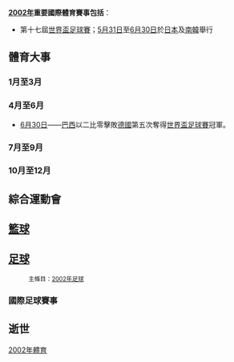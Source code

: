 {{YearTopicTOC|2002|体育}}
{{C21YearInTopic|2002年}}

'''[[2002年|2002年]]重要國際體育賽事包括'''：
*第十七屆[[2002年世界盃足球賽|世界盃足球賽]]；[[5月31日|5月31日]]至[[6月30日|6月30日]]於[[日本|日本]]及[[南韓|南韓]]舉行

== 體育大事 ==
=== 1月至3月 ===

=== 4月至6月 ===
*[[6月30日|6月30日]]——[[巴西國家足球隊|巴西]]以二比零擊敗[[德國國家足球隊|德國]]第五次奪得[[2002年世界盃足球賽|世界盃足球賽]]冠軍。

=== 7月至9月 ===

=== 10月至12月 ===

== 綜合運動會 ==

== [[籃球|籃球]] ==

== [[足球|足球]] ==
:<small>主條目：[[2002年足球|2002年足球]]</small>
=== 國際足球賽事 ===

== 逝世 ==

[[Category:2002年體育|]]